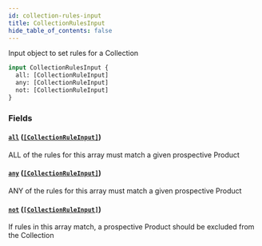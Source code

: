 ```yaml
---
id: collection-rules-input
title: CollectionRulesInput
hide_table_of_contents: false
---
```



Input object to set rules for a Collection

```graphql
input CollectionRulesInput {
  all: [CollectionRuleInput]
  any: [CollectionRuleInput]
  not: [CollectionRuleInput]
}
```


### Fields

#### [`all`](#) ([`[CollectionRuleInput]`](/demand/api/graphql-admin/reference/inputs/collection-rule-input))

ALL of the rules for this array must match a given prospective Product


#### [`any`](#) ([`[CollectionRuleInput]`](/demand/api/graphql-admin/reference/inputs/collection-rule-input))

ANY of the rules for this array must match a given prospective Product


#### [`not`](#) ([`[CollectionRuleInput]`](/demand/api/graphql-admin/reference/inputs/collection-rule-input))

If rules in this array match, a prospective Product should be excluded from the Collection




